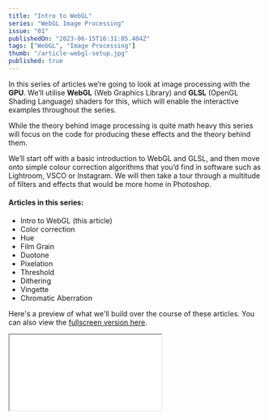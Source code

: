 ```yaml
---
title: "Intro to WebGL"
series: "WebGL Image Processing"
issue: "01"
publishedOn: "2023-06-15T16:31:05.404Z"
tags: ["WebGL", "Image Processing"]
thumb: "/article-webgl-setup.jpg"
published: true
---
```


In this series of articles we’re going to look at image processing with the **GPU**. We’ll utilise **WebGL** (Web Graphics Library) and **GLSL** (OpenGL Shading Language) shaders for this, which will enable the interactive examples throughout the series.

While the theory behind image processing is quite math heavy this series will focus on the code for producing these effects and the theory behind them.

We’ll start off with a basic introduction to WebGL and GLSL, and then move onto simple colour correction algorithms that you’d find in software such as Lightroom, VSCO or Instagram. We will then take a tour through a multitude of filters and effects that would be more home in Photoshop.

#### Articles in this series:

- Intro to WebGL (this article)
- Color correction
- Hue
- Film Grain
- Duotone
- Pixelation
- Threshold
- Dithering
- Vingette
- Chromatic Aberration

Here's a preview of what we'll build over the course of these articles. You can also view the [fullscreen version here](/webgl-filters-and-effects).

<iframe title="WebGL Photo - filters & effects" src="/webgl-filters-and-effects?header=false&preview=true" />

### Basic WebGL concepts

WebGL is a JavaScript API for rendering high-performant interactive 3D and 2D graphics in the browser. It uses your system's **GPU** (Graphic Processing Unit) to compute your programs in parallel rather than the linear fashion of the CPU.

WebGL enables us to **send data to and run programs (shaders) on the GPU**. This series will focus on a type of shader program know as a fragment shader. A fragment shader will run once for each pixel in the rendered image. These shader programs run in parallel so you can't have any shared state between them.

Shader programs are written in a C inspired language called GLSL (OpenGL Shading Language). Graphics cards are extremely fast and have many mathematical functions built in that GLSL enables us to take advantage of from our shader programs.

We pass in data to our fragment shader as a **Uniform**. A Uniform is a variable that is the same for every fragment shader in a render pass. As this series will focus on editing images, we'll pass this into our shader program as a special kind of Uniform know as a **Texture**. Textures are WebGL's built in support for images. It stores the image data as a 2x2 matrix (row x column) of vec4 color rgba (red, green, blue, alpha) values for each pixel cell.

A brief recap:
- **Shader**: a program that runs on the GPU, as opposed to the CPU
- **Fragment shader**: a program (on the GPU) that runs for every pixel in your image in parallel
- **Uniform**: a variable that is the same for every fragment shader in a render pass
- **Texture**: WebGL’s built in support for images

### GLSL colors

Colors in GLSL are a 4 value vector, containing the red, green, blue, alpha channels. These map to the rgba values you know in CSS, but are 0.0 to 1.0 instead of 0 to 255.
To build a feel for how these relate to each other have a play around with the values below with your arrow keys:

<ColorVec4 color={[255, 0, 0, 255]} />

### Our foundational shader

The foundations of our shader lie in a few inputs `uniform`s and one color value `output`. Let's have a quick look then I'll break it down.

```glsl
#version 300 es
precision highp float;

uniform vec2 u_resolution;
uniform sampler2D u_image;

out vec4 outColor;

void main() {
  vec2 uv = gl_FragCoord.xy/u_resolution;

  vec4 texel = texture(u_image, uv);
  outColor = texel; 
}
```

Starting from the top we have `#version 300 es`, this tells WebGL which version of GLSL our shader is written in. This is quite important as there are many breaking changes between version `100` and `300`.  The `precision` value tells our program how many decimals a floating point can contain, the more decimals the more data can be stored from a calculation. 

We pass our image in as a uniform `u_image`, which we can read with glsl's `texture` function. We also need the resolution (width and height) of our canvas to correctly map our image data to our canvas size, passing this into the `texture` function.

The `texture` function outputs a `texel`, a texture element rather than a pixel. We can then simple assign this to our `outColor` and we are done.

This program doesn't do much at the moment. It simply outputs the image we pass in, as we can see below. In the [next article](/p/2023-06-webgl-02-color-correction) we’ll expand on this basic program to support color correction such as brightness, exposure and saturation.

For a deeper dive into WebGL I’d suggest taking a look at the brilliant [webgl2fundamentals.org](https://webgl2fundamentals.org/) or [mdn’s docs for WebGL](https://developer.mozilla.org/en-US/docs/Web/API/WebGL_API).

<WebGLFilters step="Intro" />
